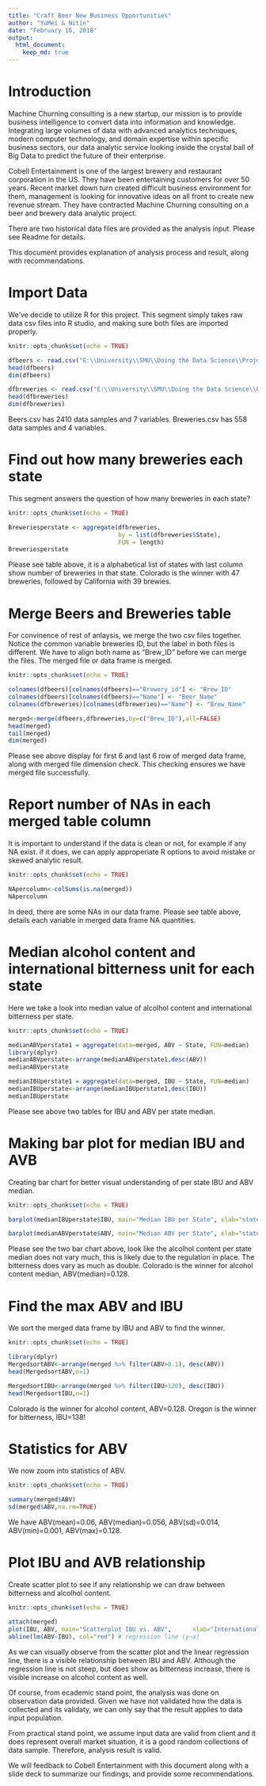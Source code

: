 ---
title: "Craft Beer New Business Opportunities"
author: "YuMei & Nitin"
date: "February 16, 2018"
output:
  html_document:
    keep_md: true
---
# Introduction
Machine Churning consulting is a new startup, our mission is to provide business intelligence to convert data into information and knowledge.  Integrating large volumes of data with advanced analytics techniques, modern computer technology, and domain expertise within specific business sectors, our data analytic service looking inside the crystal ball of Big Data to predict the future of their enterprise.

Cobell Entertainment is one of the largest brewery and restaurant corporation in the US. They have been entertaining customers for over 50 years. Recent market down turn created difficult business environment for them, management is looking for innovative ideas on all front to create new revenue stream. They have contracted Machine Churning consulting on a beer and brewery data analytic project. 

There are two historical data files are provided as the analysis input. Please see Readme for details.

This document provides explanation of analysis process and result, along with recommendations.

# Import Data
We've decide to utilize R for this project. This segment simply takes raw data csv files into R studio, and making sure both files are imported properly. 
```{r importdata, include=TRUE}
knitr::opts_chunk$set(echo = TRUE)

dfbeers <- read.csv("E:\\University\\SMU\\Doing the Data Science\\Project1\\Beers.csv",header = TRUE)
head(dfbeers)
dim(dfbeers)

dfbreweries <- read.csv("E:\\University\\SMU\\Doing the Data Science\\Project1\\Breweries.csv",header = TRUE)
head(dfbreweries)
dim(dfbreweries)
```
Beers.csv has 2410 data samples and 7 variables. Breweries.csv has 558 data samples and 4 variables.

# Find out how many breweries each state 
This segment answers the question of how many breweries in each state?

```{r number, include=TRUE}
knitr::opts_chunk$set(echo = TRUE)

Breweriesperstate <- aggregate(dfbreweries, 
                               by = list(dfbreweries$State), 
                               FUN = length)
Breweriesperstate
```
Please see table above, it is a alphabetical list of states with last column show number of breweries in that state. Colorado is the winner with 47 breweries, followed by California with 39 brewies.

# Merge Beers and Breweries table
For convinence of rest of anlaysis, we merge the two csv files together. Notice the common variable breweries ID, but the label in both files is different. We have to align both name as "Brew_ID" before we can merge the files. The merged file or data frame is merged.

```{r merge, include=TRUE}
knitr::opts_chunk$set(echo = TRUE)

colnames(dfbeers)[colnames(dfbeers)=="Brewery_id"] <- "Brew_ID"
colnames(dfbeers)[colnames(dfbeers)=="Name"] <- "Beer_Name"
colnames(dfbreweries)[colnames(dfbreweries)=="Name"] <- "Brew_Name"

merged<-merge(dfbeers,dfbreweries,by=c("Brew_ID"),all=FALSE)
head(merged)
tail(merged)
dim(merged)
```
Please see above display for first 6 and last 6 row of merged data frame, along with merged file dimension check. This checking ensures we have merged file successfully.

# Report number of NAs in each merged table column
It is important to understand if the data is clean or not, for example if any NA exist. if it does, we can apply approperiate R options to avoid mistake or skewed analytic result.

```{r NAs, include=TRUE}
knitr::opts_chunk$set(echo = TRUE)

NApercolumn<-colSums(is.na(merged))
NApercolumn
```
In deed, there are some NAs in our data frame. Please see table above, details each variable in merged data frame NA quantities. 

# Median alcohol content and international bitterness unit for each state
Here we take a look into median value of alcolhol content and international bitterness per state. 
```{r median, include=TRUE}
knitr::opts_chunk$set(echo = TRUE)

medianABVperstate1 = aggregate(data=merged, ABV ~ State, FUN=median)
library(dplyr)
medianABVperstate<-arrange(medianABVperstate1,desc(ABV))
medianABVperstate

medianIBUperstate1 = aggregate(data=merged, IBU ~ State, FUN=median)
medianIBUperstate<-arrange(medianIBUperstate1,desc(IBU))
medianIBUperstate

```
Please see above two tables for IBU and ABV per state median.

# Making bar plot for median IBU and AVB
Creating bar chart for better visual understanding of per state IBU and ABV median. 
```{r plot1, include=TRUE}
knitr::opts_chunk$set(echo = TRUE)

barplot(medianIBUperstate$IBU, main="Median IBU per State", xlab="states",ylab="median IBU",las=2, col=rainbow(20), names.arg=medianIBUperstate$State, horiz=FALSE,cex.axis=0.5, cex.names=0.5)

barplot(medianABVperstate$ABV, main="Median ABV per State", xlab="states",ylab="median ABV", las=2, col=rainbow(20), names.arg=medianABVperstate$State, horiz=FALSE,cex.axis=0.5, cex.names=0.5)
```
Please see the two bar chart above, look like the alcolhol content per state median does not vary much, this is likely due to the regulation in place. The bitterness does vary as much as double. Colorado is the winner for alcohol content median, ABV(median)=0.128.

# Find the max ABV and IBU
We sort the merged data frame by IBU and ABV to find the winner.
```{r max, include=TRUE}
knitr::opts_chunk$set(echo = TRUE)

library(dplyr)
MergedsortABV<-arrange(merged %>% filter(ABV>0.1), desc(ABV))
head(MergedsortABV,n=1)

MergedsortIBU<-arrange(merged %>% filter(IBU>120), desc(IBU))
head(MergedsortIBU,n=1)
```
Colorado is the winner for alcohol content, ABV=0.128. 
Oregon is the winner for bitterness, IBU=138!

# Statistics for ABV
We now zoom into statistics of ABV.
```{r ABV stats, include=TRUE}
knitr::opts_chunk$set(echo = TRUE)

summary(merged$ABV)
sd(merged$ABV,na.rm=TRUE)
```
We have ABV(mean)=0.06, ABV(median)=0.056, ABV(sd)=0.014, ABV(min)=0.001, ABV(max)=0.128. 

# Plot IBU and AVB relationship
Create scatter plot to see if any relationship we can draw between bitterness and alcolhol content.
```{r plot2, include=TRUE}
knitr::opts_chunk$set(echo = TRUE)

attach(merged)
plot(IBU, ABV, main="Scatterplot IBU vs. ABV",  	xlab="International Bitterness Units of the beer", ylab="Alcohol by volume of the beer", pch=19)
abline(lm(ABV~IBU), col="red") # regression line (y~x) 

```
As we can visually observe from the scatter plot and the linear regression line, there is a visible relationship between IBU and ABV. Although the regression line is not steep, but does show as bitterness increase, there is visible increase on alcohol content as well. 

Of course, from ecademic stand point, the analysis was done on observation data provided. Given we have not validated how the data is collected and its validaty, we can only say that the result applies to data input population.

From practical stand point, we assume input data are valid from client and it does represent overall market situation, it is a good random collections of data sample. Therefore, analysis result is valid. 

We will feedback to Cobell Entertainment with this document along with a slide deck to summarize our findings, and provide some recommendations. 

